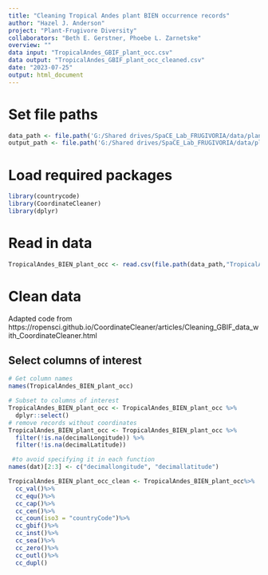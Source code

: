 ```yaml
---
title: "Cleaning Tropical Andes plant BIEN occurrence records"
author: "Hazel J. Anderson"
project: "Plant-Frugivore Diversity"
collaborators: "Beth E. Gerstner, Phoebe L. Zarnetske"
overview: ""
data input: "TropicalAndes_GBIF_plant_occ.csv"
data output: "TropicalAndes_GBIF_plant_occ_cleaned.csv"
date: "2023-07-25"
output: html_document
---
```


# Set file paths
```r
data_path <- file.path('G:/Shared drives/SpaCE_Lab_FRUGIVORIA/data/plants/L0')
output_path <- file.path('G:/Shared drives/SpaCE_Lab_FRUGIVORIA/data/plants/L1')
```

# Load required packages
```r
library(countrycode)
library(CoordinateCleaner)
library(dplyr)
```

# Read in data
```r
TropicalAndes_BIEN_plant_occ <- read.csv(file.path(data_path,"TropicalAndes_BIEN_plant_occ.csv"))
```

# Clean data
Adapted code from https://ropensci.github.io/CoordinateCleaner/articles/Cleaning_GBIF_data_with_CoordinateCleaner.html

## Select columns of interest
```r
# Get column names
names(TropicalAndes_BIEN_plant_occ)
```

```r
# Subset to columns of interest
TropicalAndes_BIEN_plant_occ <- TropicalAndes_BIEN_plant_occ %>%
  dplyr::select()
# remove records without coordinates
TropicalAndes_BIEN_plant_occ <- TropicalAndes_BIEN_plant_occ %>%
  filter(!is.na(decimalLongitude)) %>%
  filter(!is.na(decimalLatitude))
```

```r
 #to avoid specifying it in each function
names(dat)[2:3] <- c("decimallongitude", "decimallatitude")

TropicalAndes_BIEN_plant_occ_clean <- TropicalAndes_BIEN_plant_occ%>%
  cc_val()%>%
  cc_equ()%>%
  cc_cap()%>%
  cc_cen()%>%
  cc_coun(iso3 = "countryCode")%>%
  cc_gbif()%>%
  cc_inst()%>%
  cc_sea()%>%
  cc_zero()%>%
  cc_outl()%>%
  cc_dupl()
```
